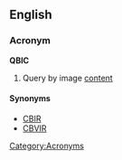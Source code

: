 ==English==
===Acronym===
'''QBIC''' {{wikipedia}}
#Query by image [[content]]

====Synonyms====
*[[CBIR]]
*[[CBVIR]]

[[Category:Acronyms]]